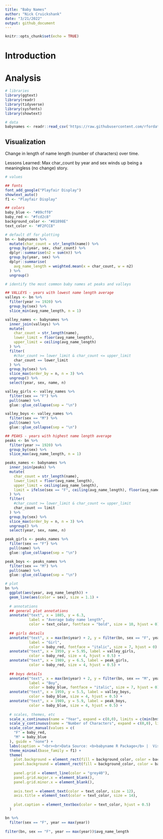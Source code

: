 ```yaml
---
title: "Baby Names"
author: "Nick Cruickshank"
date: "3/21/2022"
output: github_document
---
```


```r
knitr::opts_chunk$set(echo = TRUE)
```

# Introduction


# Analysis

```r
# libraries
library(ggtext)
library(readr)
library(tidyverse)
library(sysfonts)
library(showtext)
```

```r
# data
babynames <- readr::read_csv('https://raw.githubusercontent.com/rfordatascience/tidytuesday/master/data/2022/2022-03-22/babynames.csv')
```

## Visualization

Change in length of name length (number of characters) over time. 

Lessons Learned: Max char_count by year and sex winds up being a meaningless (no change) story.

```r
# values

## fonts
font_add_google("Playfair Display")
showtext_auto()
f1 <- "Playfair Display"

## colors
baby_blue <- "#89cff0"
baby_red <- "#fcd2c8"
background_color <- "#81898E"
text_color <- "#F2FCC8"
```

```r
# default df for plotting
bn <- babynames %>%
  mutate(char_count = str_length(name)) %>%
  group_by(year, sex, char_count) %>%
  dplyr::summarise(n2 = sum(n)) %>%
  group_by(year, sex) %>%
  dplyr::summarise(
    avg_name_length = weighted.mean(x = char_count, w = n2)
  ) %>%
  ungroup() 

# identify the most common baby names at peaks and valleys

## VALLEYS - years with lowest name length average
valleys <- bn %>%
  filter(year >= 1920) %>%
  group_by(sex) %>%
  slice_min(avg_name_length, n = 1)

valley_names <- babynames %>%
  inner_join(valleys) %>%
  mutate(
    char_count = str_length(name),
    lower_limit = floor(avg_name_length),
    upper_limit = ceiling(avg_name_length)
  ) %>%
  filter(
    #char_count >= lower_limit & char_count <= upper_limit
    char_count == lower_limit
  ) %>%
  group_by(sex) %>%
  slice_max(order_by = n, n = 3) %>%
  ungroup() %>%
  select(year, sex, name, n)

valley_girls <- valley_names %>%
  filter(sex == "F") %>%
  pull(name) %>%
  glue::glue_collapse(sep = "\n")

valley_boys <- valley_names %>%
  filter(sex == "M") %>%
  pull(name) %>%
  glue::glue_collapse(sep = "\n")

## PEAKS - years with highest name length average
peaks <- bn %>%
  filter(year >= 1920) %>%
  group_by(sex) %>%
  slice_max(avg_name_length, n = 1)

peaks_names <- babynames %>%
  inner_join(peaks) %>%
  mutate(
    char_count = str_length(name),
    lower_limit = floor(avg_name_length),
    upper_limit = ceiling(avg_name_length),
    limit = ifelse(sex == "F", ceiling(avg_name_length), floor(avg_name_length))
  ) %>%
  filter(
    #char_count >= lower_limit & char_count <= upper_limit
    char_count == limit
  ) %>%
  group_by(sex) %>%
  slice_max(order_by = n, n = 3) %>%
  ungroup() %>%
  select(year, sex, name, n)

peak_girls <- peaks_names %>%
  filter(sex == "F") %>%
  pull(name) %>%
  glue::glue_collapse(sep = "\n")

peak_boys <- peaks_names %>%
  filter(sex == "M") %>%
  pull(name) %>%
  glue::glue_collapse(sep = "\n")
```


```r
# plot
bn %>%
  ggplot(aes(year, avg_name_length)) + 
  geom_line(aes(color = sex), size = 1.1) + 
  
  # annotations
  ## general plot annotations
  annotate("text", x = 1885, y = 6.3,
           label = "Average baby name length",
           color = text_color, fontface = "bold", size = 10, hjust = 0) +
  
  ## girls details
  annotate("text", x = max(bn$year) + 2, y = filter(bn, sex == "F", year == max(year))$avg_name_length,
           label = "Girl", 
           color = baby_red, fontface = "italic", size = 7, hjust = 0) +
  annotate("text", x = 1959, y = 5.95, label = valley_girls,
           color = baby_red, size = 4, hjust = 0.5) +
  annotate("text", x = 1989, y = 6.5, label = peak_girls,
           color = baby_red, size = 4, hjust = 0.5) +
  
  ## boys details
  annotate("text", x = max(bn$year) + 2, y = filter(bn, sex == "M", year == max(year))$avg_name_length,
           label = "Boy", 
           color = baby_blue, fontface = "italic", size = 7, hjust = 0) +
  annotate("text", x = 1959, y = 5.5, label = valley_boys,
           color = baby_blue, size = 4, hjust = 0.5) +
  annotate("text", x = 1989, y = 5.9, label = peak_boys,
           color = baby_blue, size = 4, hjust = 0.5) +
  
  # scales, themes, etc
  scale_x_continuous(name = "Year", expand = c(0,0), limits = c(min(bn$year), max(bn$year) + 12)) +
  scale_y_continuous(name = "Number of Characters", expand = c(0,0), limits = c(min(bn$avg_name_length), max(bn$avg_name_length) + 0.2)) +
  scale_color_manual(values = c(
    "F" = baby_red,
    "M" = baby_blue
  ), guide = "none") +
  labs(caption = "<br><br>Data Source: <b>babyname R Package</b> |  Visualization: <b>N. Cruickshank</b> | #TidyTuesday") +
  theme_minimal(base_family = f1) + 
  theme(
    plot.background = element_rect(fill = background_color, color = background_color),
    panel.background = element_rect(fill = background_color, color = background_color),
    
    panel.grid = element_line(color = "grey40"),
    panel.grid.major.x = element_blank(),
    panel.grid.minor.x = element_blank(),
    
    axis.text = element_text(color = text_color, size = 12),
    axis.title = element_text(color = text_color, size = 14),
    
    plot.caption = element_textbox(color = text_color, hjust = 0.5)
  )
```

```r
bn %>%
  filter(sex == "F", year == max(year))
  
filter(bn, sex == "F", year == max(year))$avg_name_length
```

